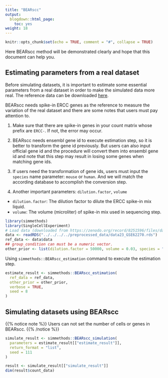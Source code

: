 ```yaml
---
title: "BEARscc"
output:
  blogdown::html_page:
    toc: yes
weight: 18
---
```


<!-- github markdown built using 
rmarkdown::render("vignettes/BEARscc.Rmd", output_format = rmarkdown::github_document())
-->

```r
knitr::opts_chunk$set(echo = TRUE, comment = "#", collapse = TRUE)
```
Here BEARscc method will be demonstrated clearly and hope that this document can help you.

## Estimating parameters from a real dataset

Before simulating datasets, it is important to estimate some essential parameters from a real dataset in order to make the simulated data more real. The reference data can be downloaded [here](https://zenodo.org/record/8251596/files/data23_GSE62270.rds?download=1).

BEARscc needs spike-in ERCC genes as the reference to measure the variation of the
real dataset and there are some notes that users must pay attention to.

1. Make sure that there are spike-in genes in your count matrix whose prefix are `ERCC-`.
If not, the error may occur.

2. BEARscc needs ensembl gene id to execute estimation step, so it is better
to transform the gene id previously. But users can also input official gene id
and the procedure will convert them into ensembl gene id and note that this
step may result in losing some genes when matching gene ids.

3. If users need the transformation of gene ids, users must input the `species`
name parameter: `mouse` or `human`. And we will match the according database to
accomplish the conversion step.

4. Another important parameters: `dilution.factor`, `volume`
- `dilution.factor`: The dilution factor to dilute the ERCC spike-in mix liquid.
- `volume`: The volume (microliter) of spike-in mix used in sequencing step.

```r
library(simmethods)
library(SingleCellExperiment)
# Load data (downloaded from https://zenodo.org/record/8251596/files/data23_GSE62270.rds?download=1)
data <- readRDS("../../../../preprocessed_data/data23_GSE62270.rds")
ref_data <- data$data
## group_condition can must be a numeric vector.
other_prior <- list(dilution.factor = 50000, volume = 0.03, species = "mouse")
```

Using `simmethods::BEARscc_estimation` command to execute the estimation step.

```r
estimate_result <- simmethods::BEARscc_estimation(
  ref_data = ref_data,
  other_prior = other_prior,
  verbose = TRUE,
  seed = 8
)
```

## Simulating datasets using BEARscc

{{% notice note %}}
Users can not set the number of cells or genes in BEARscc.
{{% /notice %}}

```r
simulate_result <- simmethods::BEARscc_simulation(
  parameters = estimate_result[["estimate_result"]],
  return_format = "list",
  seed = 111
)
```


```r
result <- simulate_result[["simulate_result"]]
dim(result$count_data)
```
